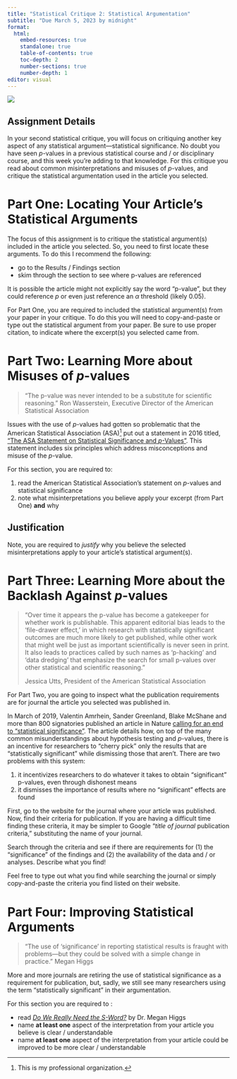```yaml
---
title: "Statistical Critique 2: Statistical Argumentation"
subtitle: "Due March 5, 2023 by midnight"
format: 
  html:
    embed-resources: true
    standalone: true
    table-of-contents: true
    toc-depth: 2
    number-sections: true
    number-depth: 1
editor: visual
---
```


![](significant.jpeg)

## Assignment Details

In your second statistical critique, you will focus on critiquing another key aspect of any statistical argument---statistical significance. No doubt you have seen $p$-values in a previous statistical course and / or disciplinary course, and this week you're adding to that knowledge. For this critique you read about common misinterpretations and misuses of $p$-values, and critique the statistical argumentation used in the article you selected.  

# Part One: Locating Your Article's Statistical Arguments

The focus of this assignment is to critique the statistical argument(s) included in the article you selected. So, you need to first locate these arguments. To do this I recommend the following:

- go to the Results / Findings section
- skim through the section to see where p-values are referenced

::: {.callout-tip}
It is possible the article might not explicitly say the word "p-value", but they could reference $p$ or even just reference an $\alpha$ threshold (likely 0.05).
:::

For Part One, you are required to included the statistical argument(s) from your paper in your critique. To do this you will need to copy-and-paste or type out the statistical argument from your paper. Be sure to use proper citation, to indicate where the excerpt(s) you selected came from. 

# Part Two: Learning More about Misuses of $p$-values

> "The p-value was never intended to be a substitute for scientific reasoning."
> Ron Wasserstein, Executive Director of the American Statistical Association

Issues with the use of $p$-values had gotten so problematic that the American Statistical Association (ASA)^[This is my professional organization.] put out a statement in 2016 titled, ["The ASA Statement on Statistical Significance and $p$-Values"](https://www.amstat.org/asa/files/pdfs/P-ValueStatement.pdf). This statement includes six principles which address misconceptions and misuse of the $p$-value. 

For this section, you are required to:

1. read the American Statistical Association's statement on $p$-values and statistical significance
2. note what misinterpretations you believe apply your excerpt (from Part One) **and** why

::: {.callout-tip}
# Justification

Note, you are required to *justify* why you believe the selected misinterpretations apply to your article's statistical argument(s).
:::

# Part Three: Learning More about the Backlash Against $p$-values

> "Over time it appears the p-value has become a gatekeeper for whether work is publishable. This apparent editorial bias leads to the
‘file-drawer effect,’ in which research with statistically significant outcomes are much more likely to get published, while other work that might well be just as important scientifically is never seen in print. It also leads to practices called by such names as ‘p-hacking’ and ‘data dredging’ that emphasize the search for small p-values over other statistical and scientific reasoning."
>
> Jessica Utts, President of the American Statistical Association

For Part Two, you are going to inspect what the publication requirements are for journal the article you selected was published in. 

In March of 2019, Valentin Amrhein, Sander Greenland, Blake McShane and more than 800 signatories published an article in Nature [calling for an end to "statistical significance"](https://www.nature.com/articles/d41586-019-00857-9). The article details how, on top of the many common misunderstandings about hypothesis testing and $p$-values, there is an incentive for researchers to "cherry pick" only the results that are "statistically significant" while dismissing those that aren't. There are two problems with this system:

1. it incentivizes researchers to do whatever it takes to obtain "significant" p-values, even through dishonest means
2. it dismisses the importance of results where no "significant" effects are found
 
First, go to the website for the journal where your article was published. Now, find their criteria for publication. If you are having a difficult time finding these criteria, it may be simpler to Google "*title of journal* publication criteria," substituting the name of your journal. 

Search through the criteria and see if there are requirements for (1) the "significance" of the findings and (2) the availability of the data and / or analyses. Describe what you find! 

::: {.callout-tip}
Feel free to type out what you find while searching the journal or simply copy-and-paste the criteria you find listed on their website. 
:::

# Part Four: Improving Statistical Arguments

> "The use of 'significance' in reporting statistical results is fraught with problems—but they could be solved with a simple change in practice."
> Megan Higgs


More and more journals are retiring the use of statistical significance as a requirement for publication, but, sadly, we still see many researchers using the term "statistically significant" in their argumentation. 

For this section you are required to :

- read [*Do We Really Need the S-Word?*](https://www.americanscientist.org/article/do-we-really-need-the-s-word) by Dr. Megan Higgs
- name **at least one** aspect of the interpretation from your article you believe is clear / understandable
- name **at least one** aspect of the interpretation from your article could be improved to be more clear / understandable


